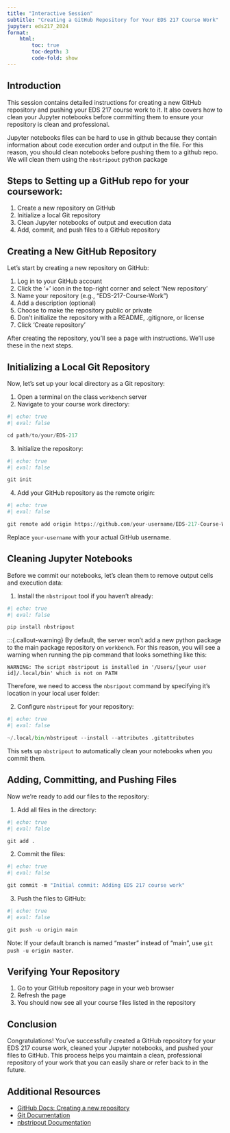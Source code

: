 ```yaml
---
title: "Interactive Session"
subtitle: "Creating a GitHub Repository for Your EDS 217 Course Work"
jupyter: eds217_2024
format: 
    html:
        toc: true
        toc-depth: 3
        code-fold: show
---
```


## Introduction

This session contains detailed instructions for creating a new GitHub repository and pushing your EDS 217 course work to it. It also covers how to clean your Jupyter notebooks before committing them to ensure your repository is clean and professional.

:::{.callout-warning}
Jupyter notebooks files can be hard to use in github because they contain information about code execution order and output in the file. For this reason, you should clean notebooks before pushing them to a github repo. We will clean them using the `nbstripout` python package
:::

## Steps to Setting up a GitHub repo for your coursework:

1. Create a new repository on GitHub
2. Initialize a local Git repository
3. Clean Jupyter notebooks of output and execution data
4. Add, commit, and push files to a GitHub repository

## Creating a New GitHub Repository

Let's start by creating a new repository on GitHub:

1. Log in to your GitHub account
2. Click the '+' icon in the top-right corner and select 'New repository'
3. Name your repository (e.g., "EDS-217-Course-Work")
4. Add a description (optional)
5. Choose to make the repository public or private
6. Don't initialize the repository with a README, .gitignore, or license
7. Click 'Create repository'

After creating the repository, you'll see a page with instructions. We'll use these in the next steps.

## Initializing a Local Git Repository

Now, let's set up your local directory as a Git repository:


1. Open a terminal on the class `workbench` server
2. Navigate to your course work directory:

```python
#| echo: true
#| eval: false

cd path/to/your/EDS-217
```

3. Initialize the repository:

```python
#| echo: true
#| eval: false

git init
```

4. Add your GitHub repository as the remote origin:

```python
#| echo: true
#| eval: false

git remote add origin https://github.com/your-username/EDS-217-Course-Work.git
```

Replace `your-username` with your actual GitHub username.

## Cleaning Jupyter Notebooks

Before we commit our notebooks, let's clean them to remove output cells and execution data:

1. Install the `nbstripout` tool if you haven't already:

```python
#| echo: true
#| eval: false

pip install nbstripout
```

:::{.callout-warning}
By default, the server won't add a new python package to the main package repository on `workbench`. For this reason, you will see a warning when running the pip command that looks something like this:

```
WARNING: The script nbstripout is installed in '/Users/[your user id]/.local/bin' which is not on PATH
```

Therefore, we need to access the `nbsripout` command by specifying it's location in your local user folder:

2. Configure `nbstripout` for your repository:

```python
#| echo: true
#| eval: false

~/.local/bin/nbstripout --install --attributes .gitattributes
```

This sets up `nbstripout` to automatically clean your notebooks when you commit them.

## Adding, Committing, and Pushing Files

Now we're ready to add our files to the repository:

1. Add all files in the directory:

```python
#| echo: true
#| eval: false

git add .
```

2. Commit the files:

```python
#| echo: true
#| eval: false

git commit -m "Initial commit: Adding EDS 217 course work"
```

3. Push the files to GitHub:

```python
#| echo: true
#| eval: false

git push -u origin main
```

Note: If your default branch is named "master" instead of "main", use `git push -u origin master`.

## Verifying Your Repository

1. Go to your GitHub repository page in your web browser
2. Refresh the page
3. You should now see all your course files listed in the repository

## Conclusion

Congratulations! You've successfully created a GitHub repository for your EDS 217 course work, cleaned your Jupyter notebooks, and pushed your files to GitHub. This process helps you maintain a clean, professional repository of your work that you can easily share or refer back to in the future.

## Additional Resources

- [GitHub Docs: Creating a new repository](https://docs.github.com/en/github/creating-cloning-and-archiving-repositories/creating-a-new-repository)
- [Git Documentation](https://git-scm.com/doc)
- [nbstripout Documentation](https://github.com/kynan/nbstripout)
